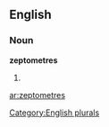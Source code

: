 ==English==

===Noun===
'''zeptometres'''

# {{plural of|[[zeptometre]]}}

[[Category:English plurals]]

[[ar:zeptometres]]